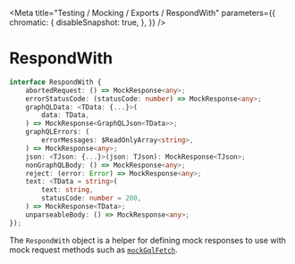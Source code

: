 
<Meta
    title="Testing / Mocking / Exports / RespondWith"
    parameters={{
        chromatic: {
            disableSnapshot: true,
        },
    }}
/>

# RespondWith

```ts
interface RespondWith {
    abortedRequest: () => MockResponse<any>;
    errorStatusCode: (statusCode: number) => MockResponse<any>;
    graphQLData: <TData: {...}>(
        data: TData,
    ) => MockResponse<GraphQLJson<TData>>;
    graphQLErrors: (
        errorMessages: $ReadOnlyArray<string>,
    ) => MockResponse<any>;
    json: <TJson: {...}>(json: TJson): MockResponse<TJson>;
    nonGraphQLBody: () => MockResponse<any>;
    reject: (error: Error) => MockResponse<any>;
    text: <TData = string>(
        text: string,
        statusCode: number = 200,
    ) => MockResponse<TData>;
    unparseableBody: () => MockResponse<any>;
});
```

The `RespondWith` object is a helper for defining mock responses to use with
mock request methods such as [`mockGqlFetch`](/docs/testing-mocking-exports-mockgqlfetch--page).
